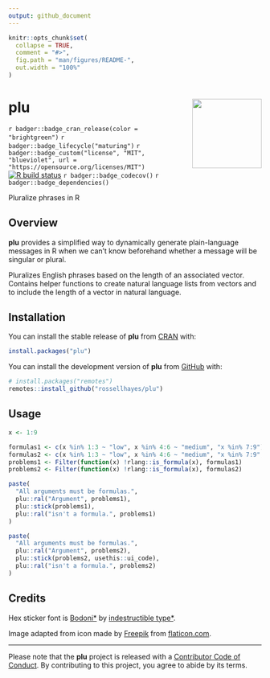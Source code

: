 ```yaml
---
output: github_document
---
```


<!-- README.md is generated from README.Rmd. Please edit that file -->

```r
knitr::opts_chunk$set(
  collapse = TRUE,
  comment = "#>",
  fig.path = "man/figures/README-",
  out.width = "100%"
)
```

# plu <img src="man/figures/logo.png?raw=TRUE" align="right" height="138" />

<!-- badges: start -->
`r badger::badge_cran_release(color = "brightgreen")`
`r badger::badge_lifecycle("maturing")`
`r badger::badge_custom("license", "MIT", "blueviolet", url = "https://opensource.org/licenses/MIT")`
[![R build status](https://github.com/rossellhayes/plu/workflows/R-CMD-check/badge.svg)](https://github.com/rossellhayes/plu/actions)
`r badger::badge_codecov()`
`r badger::badge_dependencies()`
<!-- badges: end -->

Pluralize phrases in R

## Overview

**plu** provides a simplified way to dynamically generate plain-language
messages in R when we can't know beforehand whether a message will be singular
or plural.

Pluralizes English phrases based on the length of an associated vector.
Contains helper functions to create natural language lists from vectors and to
include the length of a vector in natural language.

## Installation

You can install the stable release of **plu** from [CRAN](https://cran.r-project.org/package=plu) with:

```r
install.packages("plu")
```

You can install the development version of **plu** from [GitHub](https://github.com/rossellhayes/plu) with:

```r
# install.packages("remotes")
remotes::install_github("rossellhayes/plu")
```

## Usage

```r
x <- 1:9
```


```r
formulas1 <- c(x %in% 1:3 ~ "low", x %in% 4:6 ~ "medium", "x %in% 7:9")
formulas2 <- c(x %in% 1:3 ~ "low", x %in% 4:6 ~ "medium", "x %in% 7:9", "high")
problems1 <- Filter(function(x) !rlang::is_formula(x), formulas1)
problems2 <- Filter(function(x) !rlang::is_formula(x), formulas2)

paste(
  "All arguments must be formulas.",
  plu::ral("Argument", problems1), 
  plu::stick(problems1),
  plu::ral("isn't a formula.", problems1)
)

paste(
  "All arguments must be formulas.",
  plu::ral("Argument", problems2), 
  plu::stick(problems2, usethis::ui_code),
  plu::ral("isn't a formula.", problems2)
)
```


## Credits

Hex sticker font is [Bodoni*](https://github.com/indestructible-type/Bodoni)
by [indestructible type*](https://indestructibletype.com/Home.html).

Image adapted from icon made by [Freepik](https://freepik.com) from
[flaticon.com](https://www.flaticon.com/free-icon/umbrella_2357382).

---

Please note that the **plu** project is released with a [Contributor Code of Conduct](https://contributor-covenant.org/version/2/0/CODE_OF_CONDUCT.html). By contributing to this project, you agree to abide by its terms.
